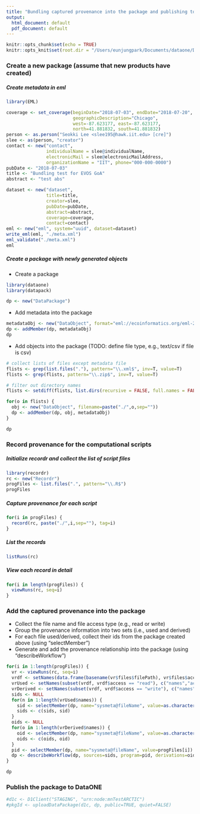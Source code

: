 ```yaml
---
title: "Bundling captured provenance into the package and publishing to DataONE"
output:
  html_document: default
  pdf_document: default
---
```


```r
knitr::opts_chunk$set(echo = TRUE)
knitr::opts_knit$set(root.dir = "/Users/eunjungpark/Documents/dataone/DataONE_2018_Summer_Intern_Project1/bundling/new")
```

### Create a new package (assume that new products have created)
##### Create metadata in eml
```r
library(EML)

coverage <- set_coverage(beginDate="2018-07-03", endDate="2018-07-20", 
                         geographicDescription="Chicago", 
                         west=-87.623177, east=-87.623177, 
                         north=41.881832, south=41.881832)
person <- as.person("Seokki Lee <slee195@hawk.iit.edu> [cre]")
slee <- as(person, "creator")
contact <- new("contact", 
               individualName = slee@individualName, 
               electronicMail = slee@electronicMailAddress, 
               organizationName = "IIT", phone="000-000-0000")
pubDate <- "2018-07-03"
title <- "Bundling test for EVOS GoA"
abstract <- "test abs"

dataset <- new("dataset", 
               title=title, 
               creator=slee, 
               pubDate=pubDate, 
               abstract=abstract, 
               coverage=coverage, 
               contact=contact)
eml <- new("eml", system="uuid", dataset=dataset)
write_eml(eml, "./meta.xml")
eml_validate("./meta.xml")
eml
```


##### Create a package with newly generated objects
+ Create a package
```r
library(dataone)
library(datapack)

dp <- new("DataPackage")
```

+ Add metadata into the package
```r
metadataObj <- new("DataObject", format="eml://ecoinformatics.org/eml-2.1.1", filename="./meta.xml")
dp <- addMember(dp, metadataObj)
dp
```

+ Add objects into the package (TODO: define file type, e.g., text/csv if file is csv)
```r
# collect lists of files except metadata file
flists <- grep(list.files("."), pattern="\\.xml$", inv=T, value=T)
flists <- grep(flists, pattern="\\.zip$", inv=T, value=T)

# filter out directory names
flists <- setdiff(flists, list.dirs(recursive = FALSE, full.names = FALSE))

for(o in flists) { 
  obj <- new("DataObject", filename=paste("./",o,sep=""))
  dp <- addMember(dp, obj, metadataObj)
}

dp
```


<!--
```r
# collect lists of files except metadata file
#flists <- grep(list.files("./new/"), pattern="\\.xml$", inv=T, value=T)

# collect the extensions from the list
#for (i in 1:length(flists)) {
#  types <- c(types,sub("([^.?]*)","",flists[i]))
#}

#for (type in unique(types)) {
#  objs = list.files("./new/", pattern=paste("\\",type,"$",sep=""))
  
#  for(o in objs) { 
#    obj <- new("DataObject", format="text/csv", filename=paste("./new",o,sep=""))
#    dp <- addMember(dp, obj, metadataObj)
#  }
#}

#dp
```


+ add scripts into the package
```r
#progFiles = list.files("./new/", pattern="\\.R$")

#for(i in progFiles) { 
#  progObj <- new("DataObject", format="application/R", filename=i)
#  dp <- addMember(dp, progObj, metadataObj)
#}

#dp
```

+ add images into the package
```r
#outFiles = list.files("./new/", pattern="\\.png$")

#for(i in outFiles) { 
#  outObj <- new("DataObject", format="image/png", filename=i)
#  dp <- addMember(dp, outObj, metadataObj)
#}

#dp
```
-->


### Record provenance for the computational scripts
##### Initialize recordr and collect the list of script files
```r
library(recordr)
rc <- new("Recordr")
progFiles <- list.files(".", pattern="\\.R$")
progFiles
```

##### Capture provenance for each script
```r
for(i in progFiles) {
  record(rc, paste("./",i,sep=""), tag=i)
}
```

##### List the records
```r
listRuns(rc)
```

##### View each record in detail
```r
for(i in length(progFiles)) {
  viewRuns(rc, seq=i) 
}
```


### Add the captured provenance into the package
+ Collect the file name and file access type (e.g., read or write)
+ Group the provenance information into two sets (i.e., used and derived)
+ For each file used/derived, collect their ids from the package created above (using "selectMember")
+ Generate and add the provenance relationship into the package (using "describeWorkflow")
```r
for(i in 1:length(progFiles)) {
  vr <- viewRuns(rc, seq=i)
  vrdf <- setNames(data.frame(basename(vr$files$filePath), vr$files$access), c("names","access"))
  vrUsed <- setNames(subset(vrdf, vrdf$access == "read"), c("names","acess"))
  vrDerived <- setNames(subset(vrdf, vrdf$access == "write"), c("names","acess"))
  sids <- NULL
  for(n in 1:length(vrUsed$names)) {
    sid <- selectMember(dp, name="sysmeta@fileName", value=as.character(vrUsed$names[n]))
    sids <- c(sids, sid)
  }
  oids <- NULL
  for(o in 1:length(vrDerived$names)) {
    oid <- selectMember(dp, name="sysmeta@fileName", value=as.character(vrDerived$names[o]))
    oids <- c(oids, oid)
  }
  pid <- selectMember(dp, name="sysmeta@fileName", value=progFiles[i])
  dp <- describeWorkflow(dp, sources=sids, program=pid, derivations=oids)
}

dp
```

### Publish the package to DataONE
```r
#d1c <- D1Client("STAGING", "urn:node:mnTestARCTIC")
#pkgId <- uploadDataPackage(d1c, dp, public=TRUE, quiet=FALSE)
```